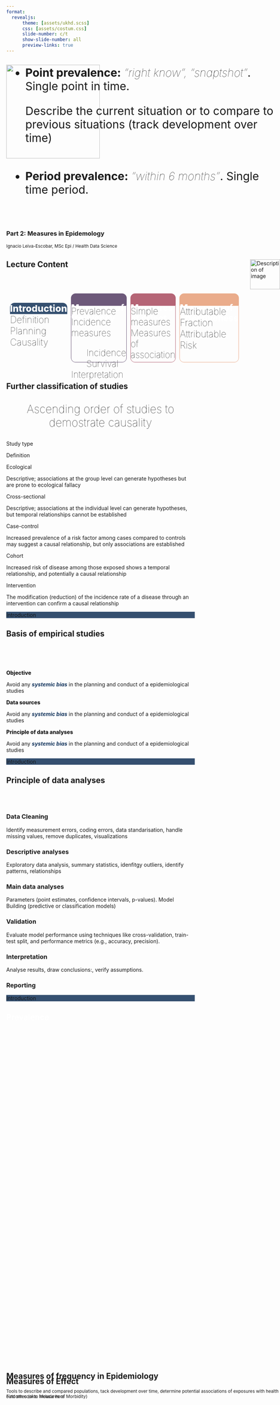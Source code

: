 ```yaml
---
format: 
  revealjs:
      theme: [assets/ukhd.scss]
      css: [assets/costum.css]
      slide-number: c/t
      show-slide-number: all
      preview-links: true  
---
```


## {}
<!--this link to font awesome -->
<!--for making a QR: https://qr.io/dashboard/-->
<link rel="stylesheet" href="https://cdnjs.cloudflare.com/ajax/libs/font-awesome/6.5.0/css/all.min.css">
<!--width: 1920/1080, height: 1050/700-->

![](images/logo.png){.absolute top="0" width="250" height="250"}  

<br><br><br><br><br><br><br><br><br>
<h3>Part 2: Measures in Epidemology</h3>

<small>Ignacio Leiva-Escobar, MSc Epi / Health Data Science</small>

<div style="position: absolute; right: 0px;">
<img src="QR.png" alt="Description of image" width="80" height="80">
</div>
## [Lecture Content]{style="text-align: center;"}

<br><br>

<div style="display: flex; gap: 10px;"> <!-- Container for the boxes with a gap between them -->
					  
<!--				Box 1: intro  -->			

<div>
<div class="info-box" style="
								height: 30px;
								border-radius: 12px 12px 0px 0px;
								font-size: 25px;
								font-weight: 800;
								color:#fff;
								background-color: #355070;">
<p>Introduction</p>
</div>
				
<div class="info-box" style="
								height: 150px;
								border-radius: 0px 0px 12px 12px;
								font-size: 25px;
								font-weight: 100;
								">
<ul style="list-style: none; padding: 0; margin: 0;">
<li>Definition</li>
<li>Planning</li>
<li>Causality</li>
</ul>
</div>
</div>
						
<!--					 Box 2: Measures of frequency in Epi -->
<div>
<div class="info-box" style="
								height: 30px;
								border-radius: 12px 12px 0px 0px;
								background-color: #6D597A;
								border: 1px solid #6D597A;
								color: #fff;
								font-size: 23px;
								font-weight: 800;">
<p>Measures of frequency</p>
</div>
				
<div class="info-box" style="
								height: 150px;
								border-radius: 0px 0px 12px 12px;
								font-size: 24px;
								font-weight: 100;
								border: 1px solid #6D597A;">
<ul style="list-style: none; padding: 0; margin: 0;">
<li>Prevalence</li>
<li>Incidence measures</li>
<ul style="list-style: square;">
<il>Incidence</il>
<il>Survival</il>
</ul>
<li>Interpretation</li>
</ul>
</div>
</div>

<!--	Box 3: Effect measurement -->
<div>
<div class="info-box" style="
								height: 30px;
								border-radius: 12px 12px 0px 0px;
								background-color: #B56576;
								border: 1px solid #B56576;
								color: #fff;
								font-size: 23px;
								font-weight: 800;">
<p>Measures of effect</p>
</div>
				
<div class="info-box" style="
								height: 150px;
								border-radius: 0px 0px 12px 12px;
								font-size: 24px;
								border: 1px solid #B56576;
								font-weight: 100;">
<ul style="list-style: none; padding: 0; margin: 0;">
<li>Simple measures</li>
<li>Measures of association</li>
</ul>
</div>
</div>
						 
<!--				Box 4: Measures Effectiveness -->
<div>
<div class="info-box" style="
								height: 30px;
								border-radius: 12px 12px 0px 0px;
								border: 1px solid #EAAC8B;
								background-color: #EAAC8B;
								color: #fff;
								font-size: 23px;
								font-weight: 800;">
<p>Measures of effectiveness</p>
</div>
				
<div class="info-box" style="
								height: 150px;
								border-radius: 0px 0px 12px 12px;
								font-size: 25px;
								border: 1px solid #EAAC8B;
								font-weight: 100;">
<ul style="list-style: none; padding: 0; margin: 0;">
<li>Attributable Fraction</li>
<li>Attributable Risk</li>
</ul>
</div>
</div>

</div> 

## Further classification of studies

<p style="text-align: center; font-size: 30px; font-weight: 100;">Ascending order of studies to demostrate causality</p>

<div class="container">
<!-- Header Boxes -->
<div class="header-container">
<div class="box header-box box-left">
Study type
</div>
  
<div class="box header-box header-box-large box-right">
Definition
</div>
</div>
  
<!-- Content Boxes -->
<div class="content-container">
<div class="box content-box box-left">
Ecological
</div>
  
<div class="box content-box box-right">
Descriptive; associations at the group level can generate hypotheses but are prone to ecological fallacy
</div>
</div>
  
<div class="content-container">
<div class="box content-box content-box-2 box-left">
Cross-sectional
</div>
  
<div class="box content-box content-box-2 box-right">
Descriptive; associations at the individual level can generate hypotheses, but temporal relationships cannot be established
</div>
</div>
  
<div class="content-container">
<div class="box content-box content-box-3 box-left">
Case-control
</div>
  
<div class="box content-box content-box-3 box-right">
Increased prevalence of a risk factor among cases compared to controls may suggest a causal relationship, but only associations are established
</div>
</div>
  
<div class="content-container">
<div class="box content-box content-box-4 box-left">
Cohort
</div>
  
<div class="box content-box content-box-4 box-right">
Increased risk of disease among those exposed shows a temporal relationship, and potentially a causal relationship
</div>
</div>
  
<div class="content-container">
<div class="box content-box content-box-5 box-left">
Intervention
</div>
  
<div class="box content-box content-box-5 box-right" style="border-radius: 0px 0px 40px 0px;">
The modification (reduction) of the incidence rate of a disease through an intervention can confirm a causal relationship
</div>
</div>
</div>

<div class="secction-menu" style="background-color:#355070;">
Introduction
</div>

## Basis of empirical studies

<br><br><br>

<div class="container2">

<div class="col">
<i class="fa fa-crosshairs" style="font-size:60px; color:#355070; opacity: 0.5;"></i>
<p style="font-weight: 800;">Objective</p>
Avoid any <span style="font-weight: bold; color: #14355d;font-style: italic;">systemic bias</span>  in the planning and conduct of a epidemiological studies
</div>
		
<div class="col">
<i class="fa fa-database" style="font-size:60px; color:#355070; opacity: 0.5;"></i>
<p style="font-weight: 800;">Data sources</p>
Avoid any <span style="font-weight: bold; color: #14355d;font-style: italic;">systemic bias</span>  in the planning and conduct of a epidemiological studies
</div>

<div class="col">
<i class="fa fa-magnifying-glass-chart" style="font-size:60px; color:#355070; opacity: 0.5;"></i>
<p style="font-weight: 800;">Principle of data analyses</p>
Avoid any <span style="font-weight: bold; color: #14355d;font-style: italic;">systemic bias</span>  in the planning and conduct of a epidemiological studies
</div>

</div>


<div class="secction-menu" style="background-color:#355070;">
Introduction
</div>

## Principle of data analyses

<br>
<br>
<div class="grid-container">
<div class="grid-item">
<i class="fa-solid fa-broom"></i>
<div>
<h3>Data Cleaning</h3>
<p>Identify measurement errors, coding errors, data standarisation, handle missing values, remove duplicates, visualizations</p>
</div>
</div>
	
<div class="grid-item">
<i class="fa-solid fa-chart-line"></i>
<div>
<h3>Descriptive analyses</h3>
<p>Exploratory data analysis, summary statistics, idenfitgy outliers, identify patterns, relationships</p>
</div>
</div>
	
<div class="grid-item">
<i class="fa-solid fa-square-poll-vertical"></i>
<div>
<h3>Main data analyses</h3>
<p>Parameters (point estimates, confidence intervals, p-values). Model Building (predictive or classification models)</p>
</div>
</div>
	
<div class="grid-item">
<i class="fa-solid fa-check-to-slot"></i>
<div>
<h3>Validation</h3>
<p>Evaluate model performance using techniques like cross-validation, train-test split, and performance metrics (e.g., accuracy, precision).</p>
</div>
</div>
	
<div class="grid-item">
<i class="fa-solid fa-chalkboard-user"></i>
<div>
<h3>Interpretation</h3>
<p>Analyse results, draw conclusions:, verify assumptions.</p>
</div>
</div>
	
<div class="grid-item">
<i class="fas fa-book"></i>
<div>
<h3>Reporting</h3>
<p></p>
</div>
</div>
</div>

<div class="secction-menu" style="background-color:#355070;">
Introduction
</div> 

## {background-color="#6D597A"}

<div style="position: absolute; bottom: 200px;">

<h2>
<p style ="text-align: left;">Measures of frequency in Epidemiology</p>
</h2>


<small> Tools to describe and compared populations, tack development over time, determine potential associations of exposures with health outcomes (aka: Measures of Morbidity)
</small> 

</div>

## [Prevalence]{style="color: white"} 

<h1 style="display: flex; justify-content: center; align-items: center;  height: 60vh; color: #6D597A">Prevalence</h1>


<div class="secction-menu" style="background-color:#6D597A;">
Measures of frequency
</div> 

## [Prevalence cont.]{style="color: white"} 

<br><br><br><br>

<div class="grid-container" style="grid-template-columns: 1fr 1fr; gap: 80px;">
<div class="grid-item">
<i class="fa-solid fa-people-group" style="color: #6D597A"></i>
<div>
<h3 style="font-size: 35px; font-weight: 900; color: #6D597A;">Prevalence indicates</h3>
<p>what proportion of the population is affected by the disease at specific time</p>
</div>
</div>
		
<div class="grid-item">
<i class="fa-solid fa-pen-to-square" style="color: #6D597A"></i>
<div style="font-size: 15px;">
<h3 style="font-size: 35px; font-weight: 900; color: #6D597A;">Prevalence is calculated as:</h3>

<!--\begin{aligned} P= \frac{\text{Number of Current Cases}}{\text{Total Population at a Specific Time}}\end{aligned} -->
<div style="font-size: 50px; font-weight: 100; margin-top: 10px; border-radius: 20px;">
$$P=\frac{\text{Number of Current Cases}}{\text{Total Population at a Specific Time}}$$
</div>

</div>			
</div>
</div>

<div class="secction-menu" style="background-color:#6D597A;">
Measures of frequency
</div> 

## [Prevalence type]{style="color: #6D597A;font-weight: 900;"}

<div style="position: absolute; top: 200px;">
<ul style="font-size: 30px;">
<li> 
<strong>Point prevalence:</strong>  <em style="font-weight: 100;">“right know”, "snaptshot"</em>. Single point in time.
<p>Describe the current situation or to compare to previous situations (track development over time)</p>
</li>
<br>
<li>
<strong>Period prevalence:</strong>  <em style="font-weight: 100;">“within 6 months”</em>. Single time period.
</li>
</ul>

</div>
		
::: {.notes}
		Period prevalence:
		- Persons get sick during the period of ob.
		- Persons were already ill before (die in the period)
:::

<div class="secction-menu" style="background-color:#6D597A;">
Measures of frequency
</div> 

## [Quiz]{style="color: #6D597A; font-weight: 900;"} 


<div class="container">
<!-- Content Boxes -->
<div class="content-container">
<div class="box-white">
Point prevalence
</div>
		  
<div class="box-white">
Do you currently have back pain?
</div>
</div>
		  
<div class="content-container">
<div class="box-white">
Period prevalence
</div>
		  
<div class="box-white">
Did you suffer from back pain last year? 
</div>
</div>
</div>

<div class="secction-menu" style="background-color:#6D597A;">
Measures of frequency
</div> 

## Properties and limitations

- Important measure of the 'Burden of Disease'
- planning in the health system (in combination with demographic data projections possible)
- In pharmacoepidemiology, e.g. as a measure of drug use
- No recording of the time of onset of illness
- Duration of illness does not go with (no information on duration)
- No risk measure assessable, prevalence for atiological research (disease development, risk factors) unsuitable
- Paradoxical situation: Since the prevalence reflects both the incidence rate and the probability of survival with a disease, prevalence studies provide information on factors influencing the probability of survival with a disease as well as on causes of the disease
- Downsides of prevalence: mixes up information on (1) Frequency of new events and (2) disease duration
- Does not capture dynamic populations (cure, death, migration...)

<div class="secction-menu" style="background-color:#6D597A;">
Measures of frequency
</div> 

## [Incidence]{style="color: white"} 

<h1 style="display: flex; justify-content: center; align-items: center;  height: 60vh;color: #6D597A">Incidence</h1>

<div class="secction-menu" style="background-color:#6D597A;">
Measures of frequency
</div> 

## [Incidence cont.]{style="color: white"} 

<div class="grid-container2">
<div style="background: #6D597A; color: #FFFFFF; border: 1px solid #6D597A; padding: 20px; border-radius: 20px; box-shadow: 3px 0px 3px 0px rgba(0, 0, 0, 0.1);">
<div class="grid-item">
<!--	<h2>Cumulative Incidence</h2>-->
<h2 style="font-size: 35px; color: #ffff; font-weight: 800">Cumulative Incidence</h2>
<div style="font-size: 50px; font-weight: 100; margin-top: 10px; color: #ffff; background: transparent; padding: 25px; border-radius: 20px;">
$\begin{aligned}
CI = \frac{\text{Number of New Cases}}{\text{Total Population at Risk}}
\end{aligned}$
</div>
 
<div>
<ul style="font-size: 21px;">
<li>Proportion or risk</li>
<li>No units</li>
<li>Assumes all individuals are followed for the same period</li>
<li>Probability of developing disease over a period</li>
</ul>
</div>

</div>
</div>


<div class="fragment" style="background: #6D597A; color: #FFFFFF; border: 1px solid #6D597A; padding: 20px; border-radius: 20px; box-shadow: 3px 0px 3px 0px rgba(0, 0, 0, 0.1);">
<div class="grid-item">
<h2 style="font-size: 35px; color: #ffff; font-weight: 800">
Incidence Rate</h2>


<div style="font-size: 50px; margin-top: 10px; color: #ffff; background: transparent; padding: 25px; border-radius: 20px;">
$\begin{aligned}
IR = \frac{\text{Number of New Cases}}{\text{Total Person-Time at Risk}}
\end{aligned}$
</div>



<div>
<ul style="font-size: 21px;">
<li>Rate</li>
<li>Units of time (e.g., per person-year)</li>
<li>Time that are a persons contributes (risk period)</li>
<li>Accounts for varying follow-up times</li>
<li>Speed at which new cases occur</li>
</ul>
</div>
</div>
</div>
</div>

<div class="secction-menu" style="background-color:#6D597A;">
Measures of frequency
</div> 



## [Incidence cont. example]{style="color: white"} 

<div class="grid-container2">

<div style="background: #fff; border: 1px solid #fff; padding: 20px; border-radius: 20px; text-align: center;">
<div class="grid-item">
<!--	<h2>Cumulative Incidence</h2>-->
<h2 style="font-size: 35px; color: #6D597A; font-weight: 800">Cumulative Incidence</h2>
 
<p style="color: #6D597A;">Five-year cumulative incidence of recurrent colorectal cancer 21%. 21 out of every 100 developed a recurrence within five years</p>

</div>
</div>


<div class="fragment" style="background: #FFFFFF; border: 1px solid #FFFFFF; padding: 20px;text-align: center;">
<div class="grid-item">
<h2 style="font-size: 35px; color: #6D597A; font-weight: 800">
Incidence Rate</h2>


<div>
<p style="color: #6D597A;">The value of the IR depends on the time unit being used </p> <!-- and this is why the numeric value should not be interpreted in isolation without knowing the time scale -->
<p style="color: #6D597A;">e.g. 100 events per 1 person year</p> 
<!--	<p>Women on postmenopausal hormones had an incidence rate of 30 events during 54,308.7 person years of follow-up</p> -->
<ul style="font-size: 20px;">
<li>IR = 100 / Personen-Jahr</li>
<li> IR = 10 000 / 100 Personen-Jahre</li>
<li>IR = 8,33 / Personen-Monat</li>
</ul>
</div>
</div>
</div>
</div>

<div class="secction-menu" style="background-color:#6D597A;">
Measures of frequency
</div> 


## [Quiz]{style="color: #6D597A;"}^[Source: Gordis L. Epidemiology. 6th ed. Philadelphia, PA: Elsevier Saunders; 2019.]


<div class="grid-container2">
<div class="grid-item">
<figure>
<figcaption style="font-size: 24px; font-weight: 800;">A</figcaption>
<img src="images/img_incidence_01.jpg" alt="Description of image" width="340" height="230">
</figure>
</div>

<div class="grid-item">
<figure>
<figcaption style="font-size: 24px; font-weight: 800;">B</figcaption>
<img src="images/img_incidence_02.jpg" alt="Description of image" width="340" height="230">
</figure>
</div>
</div>

<div style= "margin-left: 130px;">
<ul style="font-size: 25px;">
<li class="fragment">The cumulative incidences for figures A and B are equal</li>
<li class="fragment">The incidence rates for figures A and B are equal</li>
<li class="fragment">The cumulative incidence and incidence rate for Figure A differ</li>
<li class="fragment">The cumulative incidence and incidence rate for Figure B differ</li>
</ul>
</div>

<div class="secction-menu" style="background-color:#6D597A;">
Measures of frequency
</div> 

<!--
<aside class="footnotes; fragment" style="font-size: 15px; text-align: right; color: #999; position: relative; bottom: 0px;">
Source: Gordis L. Epidemiology. 6th ed. Philadelphia, PA: Elsevier Saunders; 2019.
</aside>
-->

## Risk period, closed and open population
<br>
Incidence in dependence on the population:
		
<ul>
<li>Fixed/closed population: common beginning/end (exit only by death) of the observation (incidence measure: cumulative incidence)</li>
<li>Dynamic (open) population: entry (e.g. birth, immigration, ageing) and exit (e.g. death, emigration, ageing) possible at any time (incidence measure: incidence rate)</li>
</ul>
<p>Steady-state: the number of people entering and exiting the population is balanced (also with regard to age, gender and other risk factors</p>

<div class="secction-menu" style="background-color:#6D597A;">
Measures of frequency
</div>  

## {}

Another measure that is very similar to the incidence rate and that is specifically used in survival analysis is the hazard rate.
For all practical purposes, hazards can be thought of as incidence rates and thus the HR can be roughly interpreted as the incidence rate ratio (https://www.ncbi.nlm.nih.gov/pmc/articles/PMC3653612/).
This means that the hazard rate can be thought of as the incidence rate of death or this other event (doi: 10.1093/ndt/gfw465)

<div class="secction-menu" style="background-color:#6D597A;">
Measures of frequency
</div> 

## Relationship between incidence and prevalence

<div style="display: flex; justify-content: center; align-items: center;">
<figure>
<!-- <figcaption style="font-size: 24px; font-weight: 800;">B</figcaption> -->
<img src="images/img_incid_prev_01.jpg" alt="Description of image" width="450" height="280">
</figure>
</div>

<div class="fragment">
$$Prevalence = \text{Incidence}\times\text{Duration of Disease}$$
</div>

<div class="secction-menu" style="background-color:#6D597A;">
Measures of frequency
</div> 

## Age standardisation

Age standardisation (arculatic matching of the age distribution of two groups):

- Possible direct comparison of measures in 2 or more groups (age-specific measures are better comparable)
- Calculation of a weighted average per group as a simple method of avoiding distortions by confounding (if age is associated with both exposure and outcome)
- Standard can be decisive for conclusion: must be explained

<div class="secction-menu" style="background-color:#6D597A;">
Measures of frequency
</div> 

## Example: Age standardisation
<br>
<div style="display: flex; justify-content: center; align-items: center;">
<figure>
<!-- <figcaption style="font-size: 24px; font-weight: 800;">B</figcaption> -->
<img src="images/table_adjust_01.jpg" alt="Description of image" width="700" height="400">
</figure>
</div>

<div class="secction-menu" style="background-color:#6D597A;">
Measures of frequency
</div>  

## {background-color="#B56576"}

<div style="position: absolute; bottom: 200px;">

<h2>
<p>Measures of Effect</p>
</h2>

<small> Find sth cool to include here
</small> 
</div>

## [Simple measures]{style="color: white"} 

<h1 style="display: flex; justify-content: center; align-items: center;  height: 60vh;color: #90515f">Simple measures</h1>

<div class="secction-menu" style="background-color:#B56576;">
Measures of effect
</div> 

## [Group Comparisons]{style="color: #90515f;"}

<br>

<p style="font-size: 30px; text-align: center;">Previous measurements do not make any statements about</p>

<br>

			
<div class="grid-container" style="grid-template-columns: 1fr 1fr; gap: 150px;">

<div class="grid-item" style="background: #FFFFFF; color: #FFFFFF; border: 1.5px solid #B56576; padding: 20px; border-radius: 20px; box-shadow: rgba(0, 0, 0, 0.4) 0px 30px 90px;">
<i class="fa-solid fa-people-group" style="color: #B56576; opacity: 1;"></i>

<h3  style="color: #B56576;">The disease risk of a</h3>
<h3  style="color: #B56576;">particular group or</h3>

</div>

	
<div class="grid-item" style="background: #FFFFFF; color: #FFFFFF; border: 1.5px solid #B56576; padding: 20px; border-radius: 20px; box-shadow: rgba(0, 0, 0, 0.4) 0px 30px 90px;">
<i class="fa-solid fa-people-group" style="color: #B56576; opacity: 1"> &nbsp;&nbsp;</i><i class="fa-solid fa-people-group" style="color: #B56576"></i>

<h3 style="color: #B56576;">The risk of disease in </h3>
<h3 style="color: #B56576;">relation to another group</h3>

</div>


</div>

<br>

<p class="fragment" style="font-size: 30px;">To achieve this, we need:</p>

<div class="grid-container" style="grid-template-columns: 1fr 1fr 1fr">
<div class="grid-item">
<div>
<p class="fragment">Measures of association or effect measures for comparing groups</p>
</div>
</div>

<div class="grid-item">
<div>
<p class="fragment">Statistical measures due to the uncertainty in point estimates</p>
<ul style="font-size: 20px;" class="fragment">
<li>p-value</li>
<li>Confidence interval</li>
</ul>
</div>
</div>
<div class="grid-item">
<!--	<i class="fa-solid fa-people-group" style="color: #B56576"></i> -->	
<div>
<p class="fragment">Causality criteria (see above)</p>
</div>
</div>
</div>

<div class="secction-menu" style="background-color:#B56576;">
Measures of effect
</div> 

##

<br>

<p style="font-weight: 100; text-align: center; font-size: 30px; font-family: Helvetica, Courier, monospace;">
Most epidemiological studies one aims to compare the occurrence of the a health outcome between two group: </p>

<br>

<div class="grid-container class= fragment"  style="grid-template-columns: 1fr 1fr">

<div class="grid-item">
<i class="fa-solid fa-people-group" style="color: #B56576"></i>
<div>
<h3 style="color: #90515f; font-size: 35px;">Exposed</h3>
</div>
</div>
	
<div class="grid-item">
<i class="fa-solid fa-people-group" ></i>
<div>
<h3 style="color: #90515f; font-size: 35px;">Unexposed</h3>
</div>
</div>
</div>

<br>

<p class= "fragment" style="font-weight: 100; text-align: center; font-size: 30px; font-family: Helvetica, Courier, monospace;">The outcome is measured to determine the risk (eg. cumulative incidence) or incidence rate.</p>

<br>

<div class="grid-container class= fragment"  style="grid-template-columns: 1fr 1fr">
<div>
<h3 style="color: #B56576">Absolute differences</h3>

</div>

<div>
<h3 style="color: #B56576">Relative differences </h3>
</div>
</div>  
<!--absolute and relative measures are essential for understanding health outcomes and the effects of exposures. Each measure has distinct characteristics that influence how data is interpreted.-->

<div class="secction-menu" style="background-color:#B56576;">
Measures of effect
</div> 

## 
<!--[Absolute differences in measures]{style="color: #90515f;"}-->

<div class="grid-container  class= fragment"  style="grid-template-columns: 1fr 1fr; gap: 100px;">

<div class="grid-item grid-item-RA" style="background: #EDD7DB; color: #842A3D; border: 1px solid #EDD7DB; padding: 20px; border-radius: 20px; box-shadow: rgba(67, 71, 85, 0.27) 0px 0px 0.25em, rgba(90, 125, 188, 0.05) 0px 0.25em 1em;">
<div>
<p style="color: #842A3D; font-size: 30px; font-weight:900;margin-bottom: 0;">Absolute differences</p>
<p style="color: #A85C6C; font-size: 25px; font-weight:100;margin-top: 0;">in measures</p>
<div class="grid-item grid-item-RA" style="background: #B56576; color: #FFFFFF; border: 1px solid #B56576; padding: 20px; border-radius: 20px; height:160px;">
<p style="color: #FFFFFF; font-size: 20px;">Absolute measures describe the actual difference in the probability or incidence of an event or outcome (e.g., an adverse drug reaction or disease) between two groups, typically comparing an exposed group and an unexposed group.</p>
</div>

<br>

<div class="grid-item grid-item-RA" style="background: #B56576; color: #FFFFFF; border: 1px solid #B56576; padding: 20px; border-radius: 20px; height:300px;">
<ul style="font-size: 20px;">
<li class="fragment">Prevalence difference (PD)</li>
<li class="fragment">Risk difference (RD) <!--Indicates the absolute difference between two risks-->
$$RD= \text{Risk}_{\text{Exposed}} - \text{Risk}_{\text{Unexposed}}$$
<p style="font-size: 15px; text-align: center; color: #fff">No Unit</p>
</li>
<li class="fragment" >Incidence rate difference (IRD)
$$IRD= \text{IR}_{\text{Exposed}} - \text{IR}_{\text{Unexposed}}$$
<p style="font-size: 15px; text-align: center; color: #fff">Unit: per person-years (such as incidence rate)</p>
</li>
</ul>
</div> 
</div>
</div>

<!--relative diferrence-->

<div class="grid-item grid-item-RA" style="background: #EDD7DB; color: #FFFFFF; border: 1px solid #EDD7DB; padding: 20px; border-radius: 20px; box-shadow: rgba(67, 71, 85, 0.27) 0px 0px 0.25em, rgba(90, 125, 188, 0.05) 0px 0.25em 1em;">
<div>
<p style="color: #842A3D; font-size: 30px; font-weight:900;margin-bottom: 0;">Relative differences</p>
<p style="color: #A85C6C; font-size: 25px; font-weight:100;margin-top: 0;">in measures</p>
<div class="grid-item grid-item-RA" style="background: #B56576; color: #FFFFFF; border: 1px solid #B56576; padding: 20px; border-radius: 20px; height:160px;">
<p style="color: #FFFFFF; font-size: 20px;">Relative measures express the ratio of risks between two groups, indicating how much more (or less) likely an event is to occur in one group compared to another.</p>

</div>

<br>

<div class="grid-item grid-item-RA" style="background: #B56576; color: #FFFFFF; border: 1px solid #B56576; padding: 20px; border-radius: 20px; height:300px; ">
<ul style="font-size: 20px;">
<li class="fragment">Prevalence ratio (PR) <!--Indicates the absolute difference between two risks-->
$$PR= \frac{\text{P}_{\text{Exposed}}}{ \text{P}_{\text{Unexposed}}}$$
</li>
<li class="fragment" >Incidence rate ratio  (IRR)
$$IRR= \frac{\text{IR}_{\text{Exposed}}}{\text{IR}_{\text{Unexposed}}}$$
</li>
</ul>
</div> 
</div>
</div>

</div>


## Quiz
<br>
<p style="text-align: center;">Which statements apply to the following situations?</p>

| Group              | Situation A   | Situation B   |
|--------------------|---------------|---------------|
| Risk among exposed   | 4/100,000     | 400/100,000   |
| Risk among unexposed | 2/100,000     | 398/100,000   |

<br>
<ul style="font-size: 25px; margin-left: 130px;">
<li>In both situatuons, the risk among the exposed group is 2-fold higher</li>
<li>Both absolute differences differ</li>
<li>The relative risk ratio differs for the same absolute risk difference</li>
<li> All the above answers</li>
</ul>

<div class="secction-menu" style="background-color:#B56576;">
Measures of effect
</div> 

## Quiz
<br>
<p style="text-align: center;"> Calculate the risk difference and relative risk for the fictitious incidences of CHD and bronquial carcinoma per 105 people</p>

|    | Non-smoker | Smoker |
|----|------------:|--------:|
| **CHD** | 422 |  599 |
| **Carcinoma** | 7 | 166|

<div class="secction-menu" style="background-color:#B56576;">
Measures of effect
</div> 

##

<div class="grid-container" style="grid-template-columns: 1fr 1fr 1fr; gap: 0px;">

<!--<div style="border-radius: 12px 12px 0px 0px; font-size: 25px; color: #fff; position: absolute; background-color: #B56576; height: 50px; width:280px; transform: rotate(-90deg); transform-origin: left top; 	display: flex; align-items: center;text-align: center; justify-content: center; 
top: 50px; left: -10px;">
<p style="font-weight: 900;">Pros</p>
</div>-->
<div>
<div style="border-radius: 12px 0px 0px 0px; font-size: 25px; color: #fff;background-color: #B56576; border: 1px solid #B56576; height: 50px; width:50px;">
</div>

<div style="border-radius: 0px 0px 0px 0px; font-size: 25px; color: #fff;background-color: #B56576; border: 1px solid #B56576; height: 280px; width:50px; display: flex; justify-content: center; align-items: center;">

<p style="font-size: 25px;font-weight: 800; transform: rotate(-90deg); text-align: left;">Pros</p>

</div>

<div style="border-radius: 0px 0px 0px 12px; font-size: 25px; color: #fff;background-color: #B56576; border: 1px solid #B56576; height: 276px; width:50px; display: flex; justify-content: center; align-items: center;">
<p style="font-size: 25px;font-weight: 800; transform: rotate(-90deg); text-align: left;">Cons</p>

</div>
</div>


<!-- Absolute-->
<div>
<div style="border-radius: 0px 0px 0px 0px;
								font-size: 25px;
								font-weight: 800;
								color:#fff;
								display: flex;
                                align-items: center;
								text-align: center;
								justify-content: center;
								height: 50px;
								background-color: #B56576;
								border: 1px solid #B56576;">
<p style="font-weight: 900;">Absolute</p>
</div>
<div style="border-radius: 0px 0px 0px 0px;
								font-size: 25px;
								font-weight: 100;
								text-align: left;
								height:280px;
								width: 500px;
								color:#545050;
								background-color: #EDD7DB;">
<!-- Pros absolute -->								
<!--<p style="margin-top: 0; padding: 10px; font-weight: 400;">Pros</p>-->
<ul style="font-size: 20px; padding: 10px;">
<li>Offers clear information about the actual risk difference, which is often more relevant for patients and policymakers.</li>
<li>More directly applicable to individual decision-making, as they reflect real-world implications of health interventions.</li>
<li>Helps in assessing the burden of disease and planning interventions by showing how many cases could potentially be prevented.</li>
</ul>
</div>

<div style="border-radius: 0px 0px 0px 0px;
								font-size: 25px;
								font-weight: 100;
								text-align: left;
								height:280px;
								width: 500px;
								color:#545050;
								background-color: #F6E2E5;">
<!-- Cons absolute -->	
<!--<p style="margin-top: 0; padding: 10px; font-weight: 400;">Cons</p>-->
<ul style="font-size: 20px; padding: 10px;">
<li>May not provide a complete picture if used alone, as they do not account for the relative context of risks across populations.</li>
<li>The interpretation can vary significantly based on population characteristics, which may lead to different conclusions in subgroup analyses.</li>
</ul>
</div>
</div>

<!-- Relative-->

<div>
<div style="border-radius: 0px 12px 0px 0px;
								font-size: 25px;
								font-weight: 800;
								color:#fff;
								display: flex;
                                align-items: center;
								text-align: center;
								justify-content: center;
								height: 50px;
								background-color: #B56576;
								border: 1px solid #B56576;">
<p style="font-weight: 900;">Relative</p>
</div>
<div style="border-radius: 0px 0px 0px 0px;
								font-size: 25px;
								font-weight: 100;
								text-align: left;
								height:280px;
								width: 500px;
								color:#545050;
								background-color: #EDD7DB;">
<!-- Pros relative -->								
<ul style="font-size: 20px; padding: 10px;">
<li>Facilitates comparisons across different studies and populations by standardizing risk assessments.</li>
<li>Effective in demonstrating the strength of associations between exposures and outcomes, particularly in clinical trials.</li>
</ul>
</div>

<div style="border-radius: 0px 0px 12px 0px;
								font-size: 25px;
								font-weight: 100;
								text-align: left;
								height:280px;
								width: 500px;
								color:#545050;
								background-color: #F6E2E5;">
<!-- Cons relative -->	
<ul style="font-size: 20px; padding: 10px;">
<li>Can exaggerate perceived benefits or risks, especially when absolute risks are low; for instance, a treatment might reduce mortality by 50%, but if the baseline risk is very low, the actual benefit may be minimal.</li>
<li>May lead to neglecting important absolute differences that could inform better health decisions.</li>
</ul>
</div>
</div>

</div>



<div class="secction-menu" style="background-color:#B56576;">
Measures of effect
</div> 

:::{.notes}
Conclusion
In epidemiology, both absolute and relative measures play crucial roles in understanding health outcomes. While absolute measures provide clarity on actual risks and their public health implications, relative measures offer valuable insights into comparative risks. The choice between these measures should depend on the context of the study and the information needs of stakeholders involved in health decision-making.

ref: https://www.ncbi.nlm.nih.gov/pmc/articles/PMC3432634/
https://academic.oup.com/ndt/article/32/suppl_2/ii13/3056571?login=false
https://www.ncbi.nlm.nih.gov/pmc/articles/PMC7802340/
:::

## [Measures of association]{style="color: white"} 

<h1 style="display: flex; justify-content: center; align-items: center;  height: 60vh;color: #90515f">Measures of association</h1>

<div class="secction-menu" style="background-color:#B56576;">
Measures of effect
</div> 

## {background="#F1EFEF"}

<div class="grid-container" style="grid-template-columns: 1fr 1fr; gap: 30px;">

<div style="border-radius: 6px 6px 6px 6px;
								font-size: 25px;
								font-weight: 100;
								text-align: left;
								height:600px;
								width: 500px;
								color:#545050;
								background-color: #ffff;">

<p style="color: #842A3D; font-size: 30px; font-weight:900;margin-bottom: 0;">Absolute differences</p>
</div>


<div style="border-radius: 6px 6px 6px 6px;
								font-size: 25px;
								font-weight: 100;
								text-align: left;
								height:600px;
								width: 500px;
								color:#545050;
								background-color: #ffff;">


</div>
</div>

